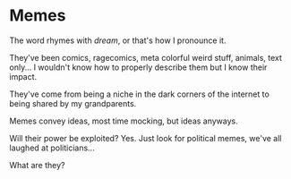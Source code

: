 # Memes
The word rhymes with *dream*, or that's how I pronounce it.

They've been comics, ragecomics, meta colorful weird stuff, animals, text only... I wouldn't know how to properly describe them but I know their impact.

They've come from being a niche in the dark corners of the internet to being shared by my grandparents.

Memes convey ideas, most time mocking, but ideas anyways.

Will their power be exploited? Yes. Just look for political memes, we've all laughed at politicians...

What are they?
